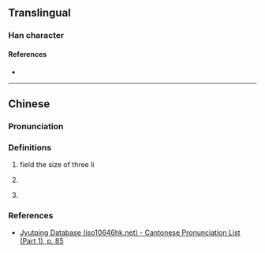 {{character info}}
==Translingual==

===Han character===
{{Han char|rn=32|rad=土|as=03|sn=6|four=|canj=HJG|ids=⿰千土}}

====References====
* {{Han ref|kx=0224.120|dkj=04891|hdz=10419.080|uh=5731|ud=22321}}

----

==Chinese==
{{zh-forms}}

===Pronunciation===
{{zh-pron
|m=qiān,sú
|c=cin1
|mc=y
|oc=y
|cat=
}}

===Definitions===
{{zh-hanzi}}

# {{lb|zh|Mandarin}} field the size of three li
# {{lb|zh|Mandarin}} {{ngd|ancient character whose meaning is identical to [[俗]] and [[阡]]}}
# {{lb|zh|Cantonese}} {{rfdef|zh|sort=土03}}

===References===
* [http://www.iso10646hk.net/jp/document/download.jsp Jyutping Database (iso10646hk.net) - Cantonese Pronunciation List (Part 1), p. 85]